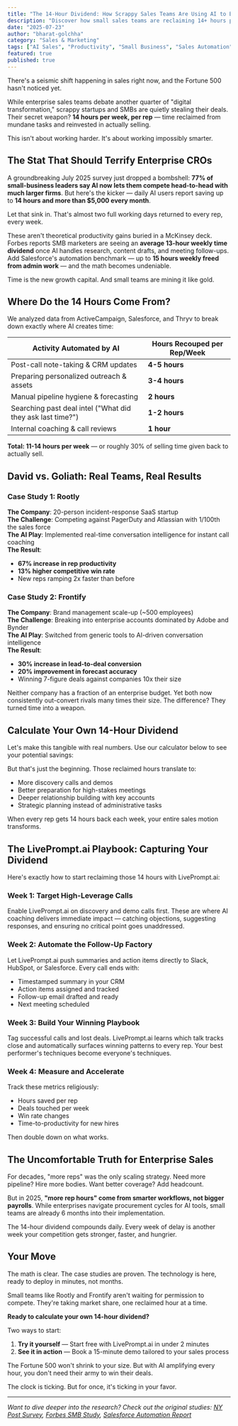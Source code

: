 ```yaml
---
title: "The 14-Hour Dividend: How Scrappy Sales Teams Are Using AI to Beat Fortune 500 Giants"
description: "Discover how small sales teams are reclaiming 14+ hours per week with AI, turning time into their competitive advantage against enterprise competitors."
date: "2025-07-23"
author: "bharat-golchha"
category: "Sales & Marketing"
tags: ["AI Sales", "Productivity", "Small Business", "Sales Automation", "LivePrompt", "Competitive Advantage"]
featured: true
published: true
---
```


There's a seismic shift happening in sales right now, and the Fortune 500 hasn't noticed yet.

While enterprise sales teams debate another quarter of "digital transformation," scrappy startups and SMBs are quietly stealing their deals. Their secret weapon? **14 hours per week, per rep** — time reclaimed from mundane tasks and reinvested in actually selling.

This isn't about working harder. It's about working impossibly smarter.

## The Stat That Should Terrify Enterprise CROs

A groundbreaking July 2025 survey just dropped a bombshell: **77% of small-business leaders say AI now lets them compete head-to-head with much larger firms**. But here's the kicker — daily AI users report saving up to **14 hours and more than $5,000 every month**.

Let that sink in. That's almost two full working days returned to every rep, every week.

These aren't theoretical productivity gains buried in a McKinsey deck. Forbes reports SMB marketers are seeing an **average 13-hour weekly time dividend** once AI handles research, content drafts, and meeting follow-ups. Add Salesforce's automation benchmark — up to **15 hours weekly freed from admin work** — and the math becomes undeniable.

Time is the new growth capital. And small teams are mining it like gold.

## Where Do the 14 Hours Come From?

We analyzed data from ActiveCampaign, Salesforce, and Thryv to break down exactly where AI creates time:

| **Activity Automated by AI** | **Hours Recouped per Rep/Week** |
|----------------------------|--------------------------------|
| Post-call note-taking & CRM updates | **4-5 hours** |
| Preparing personalized outreach & assets | **3-4 hours** |
| Manual pipeline hygiene & forecasting | **2 hours** |
| Searching past deal intel ("What did they ask last time?") | **1-2 hours** |
| Internal coaching & call reviews | **1 hour** |

**Total: 11-14 hours per week** — or roughly 30% of selling time given back to actually sell.

## David vs. Goliath: Real Teams, Real Results

### Case Study 1: Rootly
**The Company**: 20-person incident-response SaaS startup  
**The Challenge**: Competing against PagerDuty and Atlassian with 1/100th the sales force  
**The AI Play**: Implemented real-time conversation intelligence for instant call coaching  
**The Result**: 
- **67% increase in rep productivity**
- **13% higher competitive win rate**
- New reps ramping 2x faster than before

### Case Study 2: Frontify
**The Company**: Brand management scale-up (~500 employees)  
**The Challenge**: Breaking into enterprise accounts dominated by Adobe and Bynder  
**The AI Play**: Switched from generic tools to AI-driven conversation intelligence  
**The Result**:
- **30% increase in lead-to-deal conversion**
- **20% improvement in forecast accuracy**
- Winning 7-figure deals against companies 10x their size

Neither company has a fraction of an enterprise budget. Yet both now consistently out-convert rivals many times their size. The difference? They turned time into a weapon.

## Calculate Your Own 14-Hour Dividend

Let's make this tangible with real numbers. Use our calculator below to see your potential savings:

<ROICalculator />

But that's just the beginning. Those reclaimed hours translate to:
- More discovery calls and demos
- Better preparation for high-stakes meetings
- Deeper relationship building with key accounts
- Strategic planning instead of administrative tasks

When every rep gets 14 hours back each week, your entire sales motion transforms.

## The LivePrompt.ai Playbook: Capturing Your Dividend

Here's exactly how to start reclaiming those 14 hours with LivePrompt.ai:

### Week 1: Target High-Leverage Calls
Enable LivePrompt.ai on discovery and demo calls first. These are where AI coaching delivers immediate impact — catching objections, suggesting responses, and ensuring no critical point goes unaddressed.

### Week 2: Automate the Follow-Up Factory
Let LivePrompt.ai push summaries and action items directly to Slack, HubSpot, or Salesforce. Every call ends with:
- Timestamped summary in your CRM
- Action items assigned and tracked
- Follow-up email drafted and ready
- Next meeting scheduled

### Week 3: Build Your Winning Playbook
Tag successful calls and lost deals. LivePrompt.ai learns which talk tracks close and automatically surfaces winning patterns to every rep. Your best performer's techniques become everyone's techniques.

### Week 4: Measure and Accelerate
Track these metrics religiously:
- Hours saved per rep
- Deals touched per week
- Win rate changes
- Time-to-productivity for new hires

Then double down on what works.

## The Uncomfortable Truth for Enterprise Sales

For decades, "more reps" was the only scaling strategy. Need more pipeline? Hire more bodies. Want better coverage? Add headcount. 

But in 2025, **"more rep hours" come from smarter workflows, not bigger payrolls**. While enterprises navigate procurement cycles for AI tools, small teams are already 6 months into their implementation.

The 14-hour dividend compounds daily. Every week of delay is another week your competition gets stronger, faster, and hungrier.

## Your Move

The math is clear. The case studies are proven. The technology is here, ready to deploy in minutes, not months.

Small teams like Rootly and Frontify aren't waiting for permission to compete. They're taking market share, one reclaimed hour at a time.

**Ready to calculate your own 14-hour dividend?**

Two ways to start:
1. **Try it yourself** — Start free with LivePrompt.ai in under 2 minutes
2. **See it in action** — Book a 15-minute demo tailored to your sales process

The Fortune 500 won't shrink to your size. But with AI amplifying every hour, you don't need their army to win their deals.

The clock is ticking. But for once, it's ticking in your favor.

---

*Want to dive deeper into the research? Check out the original studies: [NY Post Survey](https://nypost.com/2025/07/15/tech/most-believe-ai-helps-small-businesses-compete-with-larger-firms/), [Forbes SMB Study](https://completeaitraining.com/news/ai-gives-smb-marketers-an-extra-workday-and-thousands-in/), [Salesforce Automation Report](https://www.salesforce.com/blog/how-to-automate-your-small-business/)*